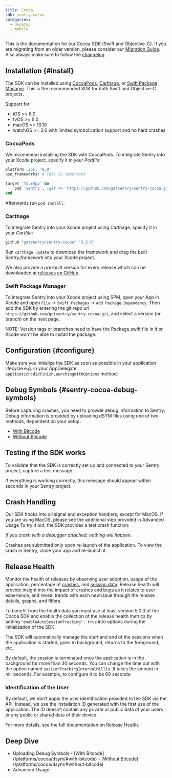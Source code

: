 ```yaml
---
title: Cocoa
sdk: sentry.cocoa
categories:
  - desktop
  - mobile
---
```


This is the documentation for our Cocoa SDK (Swift and Objective-C).
If you are migrating from an older version, please consider our [Migration Guide](https://github.com/getsentry/sentry-cocoa/blob/master/MIGRATION.md). Also always make sure to follow the [changelog](https://github.com/getsentry/sentry-cocoa/blob/master/CHANGELOG.md)

## Installation {#install}

The SDK can be installed using [CocoaPods](http://cocoapods.org), [Carthage](https://github.com/Carthage/Carthage), or [Swift Package Manager](https://swift.org/package-manager/). This is the recommended SDK for both Swift and Objective-C projects.

Support for

- iOS >= 8.0
- tvOS >= 9.0
- macOS >= 10.10
- watchOS >= 2.0 with limited symbolication support and no hard crashes

### CocoaPods

We recommend installing the SDK with CocoaPods. To integrate Sentry into your Xcode project, specify it in your _Podfile_:

```ruby
platform :ios, '8.0'
use_frameworks! # This is important

target 'YourApp' do
    pod 'Sentry', :git => 'https://github.com/getsentry/sentry-cocoa.git', :tag => '5.2.0'
end
```

<!-- 5.2.0 -->

Afterwards run `pod install`.

### Carthage

To integrate Sentry into your Xcode project using Carthage, specify it in your _Cartfile_:

```ruby
github "getsentry/sentry-cocoa" "5.2.0"
```

Run `carthage update` to download the framework and drag the built _Sentry.framework_ into your Xcode project.

We also provide a pre-built version for every release which can be downloaded at [releases on GitHub](https://github.com/getsentry/sentry-cocoa/releases).

### Swift Package Manager

To integrate Sentry into your Xcode project using SPM, open your App in Xcode and open `File` -> `Swift Packages` -> `Add Package Dependency`. Then add the SDK by entering the git repo url `https://github.com/getsentry/sentry-cocoa.git`, and select a version (or branch) on the next page.

NOTE: Version tags or branches need to have the Package.swift file in it or Xcode won't be able to install the package.

## Configuration {#configure}

Make sure you initialize the SDK as soon as possible in your application lifecycle e.g. in your AppDelegate `application:didFinishLaunchingWithOptions` method:

<PlatformContent includePath="cocoa/init" />

## Debug Symbols {#sentry-cocoa-debug-symbols}

Before capturing crashes, you need to provide debug information to Sentry. Debug information is provided by uploading dSYM files using one of two methods, dependent on your setup:

- [With Bitcode](/platforms/cocoa/dsym/#dsym-with-bitcode)
- [Without Bitcode](/platforms/cocoa/dsym/#dsym-without-bitcode)

## Testing if the SDK works

To validate that the SDK is correctly set up and connected to your Sentry project, capture a test message:

<PlatformContent includePath="cocoa/captureMessage" />

If everything is working correctly, this message should appear within seconds in your Sentry project.

## Crash Handling

Our SDK hooks into all signal and exception handlers, except for MacOS. If you are using MacOS, please see the additional step provided in <Link to="/platforms/cocoa/usage/">Advanced Usage</Link>
To try it out, the SDK provides a test crash function:

<PlatformContent includePath="cocoa/crash" />

_If you crash with a debugger attached, nothing will happen._

Crashes are submitted only upon re-launch of the application. To view the crash in Sentry, close your app and re-launch it.

## Release Health

Monitor the <Link to="/workflow/releases/health/">health of releases</Link> by observing user adoption, usage of the application, percentage of [crashes](/workflow/releases/health/#crash), and [session data](/workflow/releases/health/#session). Release health will provide insight into the impact of crashes and bugs as it relates to user experience, and reveal trends with each new issue through the release details, graphs, and filters.

To benefit from the health data you must use at least version 5.0.0 of the Cocoa SDK and enable the collection of the release health metrics by adding `"enableAutoSessionTracking": true` into options during the initialization of the SDK.

<PlatformContent includePath="cocoa/enableAutoSessionTracking" />

The SDK will automatically manage the start and end of the sessions when the application is started, goes to background, returns to the foreground, etc.

By default, the session is terminated once the application is in the background for more than 30 seconds. You can change the time out with the option named `sessionTrackingIntervalMillis`. It takes the amount in milliseconds. For example, to configure it to be 60 seconds:

<PlatformContent includePath="cocoa/sessionTrackingIntervalMillis" />

### Identification of the User

By default, we don’t apply the user identification provided to the SDK via the API. Instead, we use the installation ID generated with the first use of the application. The ID doesn’t contain any private or public data of your users or any public or shared data of their device.

For more details, see the <Link to="/workflow/releases/health/">full documentation on Release Health</Link>.

## Deep Dive

- <Link to="/platforms/cocoa/dsym/">Uploading Debug Symbols</Link>
  - [With Bitcode](/platforms/cocoa/dsym/#with-bitcode)
  - [Without Bitcode](/platforms/cocoa/dsym/#without-bitcode)
- <Link to="/platforms/cocoa/usage/">Advanced Usage</Link>
